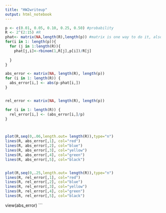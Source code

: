 ```yaml
---
title: "HW2writeup"
output: html_notebook
---
```


```r
p <- c(0.01, 0.05, 0.10, 0.25, 0.50) #probability 
R <- 2^(2:15) #R
phat<- matrix(NA,length(R),length(p)) #matrix is one way to do it, also try dataframes later.  
for(i in 1: length(p)){
  for (j in 1:length(R)){
    phat[j,i]<-rbinom(1,R[j],p[i])/R[j]
    
  }
}

abs_error <- matrix(NA, length(R), length(p))
for (i in 1: length(R)) {
  abs_error[i,] <- abs(p-phat[i,])
}


rel_error <- matrix(NA, length(R), length(p))

for (i in 1: length(R)) {
  rel_error[i,] <- (abs_error[i,]/p)
}



plot(R,seq(0,.06,length.out= length(R)),type="n")
lines(R, abs_error[,1], col="red")
lines(R, abs_error[,2], col="blue")
lines(R, abs_error[,3], col="yellow")
lines(R, abs_error[,4], col="green")
lines(R, abs_error[,5], col="black")


plot(R,seq(0,.25,length.out= length(R)),type="n")
lines(R, rel_error[,1], col="red")
lines(R, rel_error[,2], col="blue")
lines(R, rel_error[,3], col="yellow")
lines(R, rel_error[,4], col="green")
lines(R, rel_error[,5], col="black")
```


view(abs_error)
```

